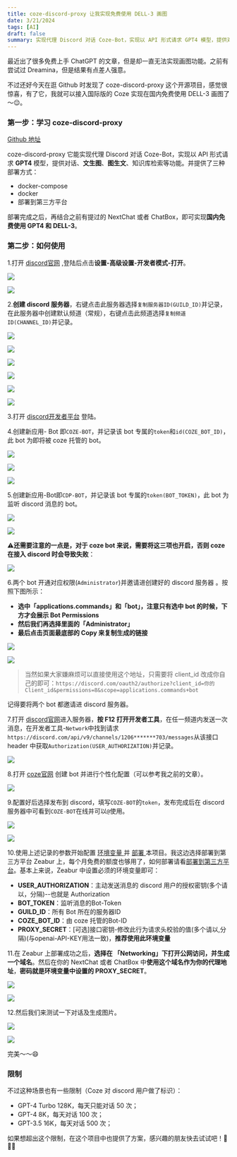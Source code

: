 ```yaml
---
title: coze-discord-proxy 让我实现免费使用 DELL-3 画图
date: 3/21/2024
tags: [AI]
draft: false
summary: 实现代理 Discord 对话 Coze-Bot，实现以 API 形式请求 GPT4 模型，提供对话、文生图、图生文、知识库检索等功能
---
```


最近出了很多免费上手 ChatGPT 的文章，但是却一直无法实现画图功能。之前有尝试过 Dreamina，但是结果有点差人强意。

不过还好今天在逛 Github 时发现了 coze-discord-proxy 这个开源项目，感觉很惊喜，有了它，我就可以接入国际版的 Coze 实现在国内免费使用 DELL-3 画图了～😌。

### 第一步：学习 coze-discord-proxy

[Github 地址](https://github.com/deanxv/coze-discord-proxy)

coze-discord-proxy 它能实现代理 Discord 对话 Coze-Bot，实现以 API 形式请求 **GPT4** 模型，提供对话、**文生图**、**图生文**、知识库检索等功能。并提供了三种部署方式：

*   docker-compose
*   docker
*   部署到第三方平台

部署完成之后，再结合之前有提过的 NextChat 或者 ChatBox，即可实现**国内免费使用 GPT4 和 DELL-3**。

### 第二步：如何使用

1.打开 [discord官网](https://discord.com/app) ,登陆后点击**设置-高级设置-开发者模式-打开**。

![](https://note.ihsxu.com/api/imgs/1710862723934.webp)

![](https://note.ihsxu.com/api/imgs/1710862752124.webp)

2.**创建 discord 服务器**，右键点击此服务器选择`复制服务器ID(GUILD_ID)`并记录，在此服务器中创建默认频道（常规），右键点击此频道选择`复制频道ID(CHANNEL_ID)`并记录。

![](https://note.ihsxu.com/api/imgs/1710862819688.webp)

![](https://note.ihsxu.com/api/imgs/1710862895004.webp)

![](https://note.ihsxu.com/api/imgs/1710862910382.webp)

![](https://note.ihsxu.com/api/imgs/1710862939667.webp)

![](https://note.ihsxu.com/api/imgs/1710862960884.webp)

![](https://note.ihsxu.com/api/imgs/1710862975430.webp)

3.打开 [discord开发者平台](https://discord.com/developers/applications) 登陆。

4.创建新应用- Bot 即`COZE-BOT`，并记录该 bot 专属的`token`和`id(COZE_BOT_ID)`，此 bot 为即将被 coze 托管的 bot。

![](https://note.ihsxu.com/api/imgs/1710891935163.webp)

![](https://note.ihsxu.com/api/imgs/1710892208009.webp)

![](https://note.ihsxu.com/api/imgs/1710892255272.webp)

5.创建新应用-Bot即`CDP-BOT`，并记录该 bot 专属的`token(BOT_TOKEN)`，此 bot 为监听 discord 消息的 bot。

![](https://note.ihsxu.com/api/imgs/1710892364084.webp)

![](https://note.ihsxu.com/api/imgs/1710892396303.webp)

⚠️**还需要注意的一点是，对于 coze bot 来说，需要将这三项也开启，否则 coze 在接入 discord 时会导致失败**：

![](https://note.ihsxu.com/api/imgs/1710951354485.webp)

6.两个 bot 开通对应权限(`Administrator`)并邀请进创建好的 discord 服务器 。按照下图所示：

*   **选中「applications.commands」和「bot」，注意只有选中 bot 的时候，下方才会展示 Bot Permissions**
*   **然后我们再选择里面的「Administrator」**
*   **最后点击页面最底部的 Copy 来复制生成的链接**

![](https://note.ihsxu.com/api/imgs/1710947431681.webp)

![](https://note.ihsxu.com/api/imgs/1710947775183.webp)

> 当然如果大家嫌麻烦可以直接使用这个地址，只需要将 client\_id 改成你自己的即可：`https://discord.com/oauth2/authorize?client_id=你的 Client_id&permissions=8&scope=applications.commands+bot`&#x20;

记得要将两个 bot 都邀请进 discord 服务器。

7.打开 [discord官网](https://discord.com/app)进入服务器，**按 F12 打开开发者工具**，在任一频道内发送一次消息，在开发者工具-`Network`中找到请求 `https://discord.com/api/v9/channels/1206*******703/messages`从该接口 header 中获取`Authorization(USER_AUTHORIZATION)`并记录。

![](https://note.ihsxu.com/api/imgs/1710947954888.webp)

8.打开 [coze官网](https://www.coze.com/) 创建 bot 并进行个性化配置（可以参考我之前的文章）。

![](https://note.ihsxu.com/api/imgs/1710949009798.webp)

9.配置好后选择发布到 discord，填写`COZE-BOT`的`token`，发布完成后在 discord 服务器中可看到`COZE-BOT`在线并可以`@`使用。

![](https://note.ihsxu.com/api/imgs/1710948939699.webp)

![](https://note.ihsxu.com/api/imgs/1710949108316.webp)

10.使用上述记录的参数开始配置 [环境变量 ](https://github.com/deanxv/coze-discord-proxy/blob/main/README.md#%E7%8E%AF%E5%A2%83%E5%8F%98%E9%87%8F)并 [部署 ](https://github.com/deanxv/coze-discord-proxy/blob/main/README.md#%E9%83%A8%E7%BD%B2)本项目。我这边选择部署到第三方平台 Zeabur 上，每个月免费的额度也够用了，如何部署请看[部署到第三方平台](https://github.com/deanxv/coze-discord-proxy/blob/main/README.md#%E9%83%A8%E7%BD%B2%E5%88%B0%E7%AC%AC%E4%B8%89%E6%96%B9%E5%B9%B3%E5%8F%B0)。基本上来说，Zeabur 中设置必须的环境变量即可：

*   **USER\_AUTHORIZATION**：主动发送消息的 discord 用户的授权密钥(多个请以，分隔)--也就是 Authorization
*   **BOT\_TOKEN**：监听消息的Bot-Token
*   **GUILD\_ID**：所有 Bot 所在的服务器ID
*   **COZE\_BOT\_ID**：由 coze 托管的Bot-ID
*   **PROXY\_SECRET**：\[可选]接口密钥-修改此行为请求头校验的值(多个请以,分隔)(与openai-API-KEY用法一致)，**推荐使用此环境变量**

11.在 Zeabur 上部署成功之后，**选择在 「Networking」下打开公网访问，并生成一个域名**。然后在你的 NextChat 或者 ChatBox 中**使用这个域名作为你的代理地址**，**密码就是环境变量中设置的 PROXY\_SECRET**。

![](https://note.ihsxu.com/api/imgs/1710951736115.webp)

![](https://note.ihsxu.com/api/imgs/1710949574608.webp)

12.然后我们来测试一下对话及生成图片。

![](https://note.ihsxu.com/api/imgs/1710949662434.webp)

![](https://note.ihsxu.com/api/imgs/1710950023097.webp)

完美～～😄

### 限制

不过这种场景也有一些限制（Coze 对 discord 用户做了标识）：

*   GPT-4 Turbo 128K，每天只能对话 50 次；
*   GPT-4 8K，每天对话 100 次；
*   GPT-3.5 16K，每天对话 500 次；

如果想超出这个限制，在这个项目中也提供了方案，感兴趣的朋友快去试试吧！🏃🏃🏃

